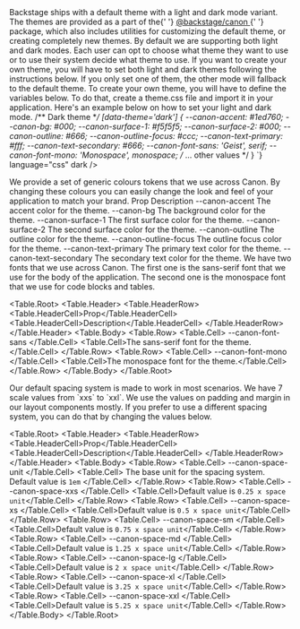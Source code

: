 
<Unstyled>

<Title type="h1">Theming</Title>
<Text>
  Backstage ships with a default theme with a light and dark mode variant. The
  themes are provided as a part of the{' '}
  <a href="https://github.com/backstage/backstage/packages/canon">
    @backstage/canon
  </a>{' '}
  package, which also includes utilities for customizing the default theme, or
  creating completely new themes.
</Text>

<Title type="h2">Light & Dark modes</Title>
<Text>
  By default we are supporting both light and dark modes. Each user can opt to
  choose what theme they want to use or to use their system decide what theme to
  use. If you want to create your own theme, you will have to set both light and
  dark themes following the instructions below. If you only set one of them, the
  other mode will fallback to the default theme.
</Text>

<Title type="h2">How to create your own theme</Title>
<Text>
  To create your own theme, you will have to define the variables below. To do
  that, create a theme.css file and import it in your application. Here's an
  example below on how to set your light and dark mode.
</Text>
<Source
  code={`/** Light theme **/
[data-theme='light'] {
  --canon-accent: #1ed760;
  --canon-bg: #fff;
  --canon-surface-1: #f5f5f5;
  --canon-surface-2: #000;
  --canon-outline: #666;
  --canon-outline-focus: #ccc;
  --canon-text-primary: #f0f0f0;
  --canon-text-secondary: #666;
  --canon-font-sans: 'Geist', serif;
  --canon-font-mono: 'Monospace', monospace;
  /* ... other values */
}
  
/** Dark theme **/
[data-theme='dark'] {
  --canon-accent: #1ed760;
  --canon-bg: #000;
  --canon-surface-1: #f5f5f5;
  --canon-surface-2: #000;
  --canon-outline: #666;
  --canon-outline-focus: #ccc;
  --canon-text-primary: #fff;
  --canon-text-secondary: #666;
  --canon-font-sans: 'Geist', serif;
  --canon-font-mono: 'Monospace', monospace;
  /* ... other values */
}
`}
  language="css"
  dark
/>

<Title type="h2">Colors</Title>
<Text>
  We provide a set of generic colours tokens that we use across Canon. By
  changing these colours you can easily change the look and feel of your
  application to match your brand.
</Text>
<Table.Root>
  <Table.Header>
    <Table.HeaderRow>
      <Table.HeaderCell>Prop</Table.HeaderCell>
      <Table.HeaderCell>Description</Table.HeaderCell>
    </Table.HeaderRow>
  </Table.Header>
  <Table.Body>
    <Table.Row>
      <Table.Cell>
        <Chip head>--canon-accent</Chip>
      </Table.Cell>
      <Table.Cell>The accent color for the theme.</Table.Cell>
    </Table.Row>
    <Table.Row>
      <Table.Cell>
        <Chip head>--canon-bg</Chip>
      </Table.Cell>
      <Table.Cell>The background color for the theme.</Table.Cell>
    </Table.Row>
    <Table.Row>
      <Table.Cell>
        <Chip head>--canon-surface-1</Chip>
      </Table.Cell>
      <Table.Cell>The first surface color for the theme.</Table.Cell>
    </Table.Row>
    <Table.Row>
      <Table.Cell>
        <Chip head>--canon-surface-2</Chip>
      </Table.Cell>
      <Table.Cell>The second surface color for the theme.</Table.Cell>
    </Table.Row>
    <Table.Row>
      <Table.Cell>
        <Chip head>--canon-outline</Chip>
      </Table.Cell>
      <Table.Cell>The outline color for the theme.</Table.Cell>
    </Table.Row>
    <Table.Row>
      <Table.Cell>
        <Chip head>--canon-outline-focus</Chip>
      </Table.Cell>
      <Table.Cell>The outline focus color for the theme.</Table.Cell>
    </Table.Row>
    <Table.Row>
      <Table.Cell>
        <Chip head>--canon-text-primary</Chip>
      </Table.Cell>
      <Table.Cell>The primary text color for the theme.</Table.Cell>
    </Table.Row>
    <Table.Row>
      <Table.Cell>
        <Chip head>--canon-text-secondary</Chip>
      </Table.Cell>
      <Table.Cell>The secondary text color for the theme.</Table.Cell>
    </Table.Row>
  </Table.Body>
</Table.Root>

<Title type="h2">Typography</Title>
<Text>
  We have two fonts that we use across Canon. The first one is the sans-serif
  font that we use for the body of the application. The second one is the
  monospace font that we use for code blocks and tables.
</Text>

<Table.Root>
  <Table.Header>
    <Table.HeaderRow>
      <Table.HeaderCell>Prop</Table.HeaderCell>
      <Table.HeaderCell>Description</Table.HeaderCell>
    </Table.HeaderRow>
  </Table.Header>
  <Table.Body>
    <Table.Row>
      <Table.Cell>
        <Chip head>--canon-font-sans</Chip>
      </Table.Cell>
      <Table.Cell>The sans-serif font for the theme.</Table.Cell>
    </Table.Row>
    <Table.Row>
      <Table.Cell>
        <Chip head>--canon-font-mono</Chip>
      </Table.Cell>
      <Table.Cell>The monospace font for the theme.</Table.Cell>
    </Table.Row>
  </Table.Body>
</Table.Root>

<Title type="h2">Spacing</Title>
<Text>
  Our default spacing system is made to work in most scenarios. We have 7 scale
  values from `xxs` to `xxl`. We use the values on padding and margin in our
  layout components mostly. If you prefer to use a different spacing system, you
  can do that by changing the values below.
</Text>

<Table.Root>
  <Table.Header>
    <Table.HeaderRow>
      <Table.HeaderCell>Prop</Table.HeaderCell>
      <Table.HeaderCell>Description</Table.HeaderCell>
    </Table.HeaderRow>
  </Table.Header>
  <Table.Body>
    <Table.Row>
      <Table.Cell>
        <Chip head>--canon-space-unit</Chip>
      </Table.Cell>
      <Table.Cell>
        The base unit for the spacing system. Default value is `1em`
      </Table.Cell>
    </Table.Row>
    <Table.Row>
      <Table.Cell>
        <Chip head>--canon-space-xxs</Chip>
      </Table.Cell>
      <Table.Cell>Default value is `0.25 x space unit`</Table.Cell>
    </Table.Row>
    <Table.Row>
      <Table.Cell>
        <Chip head>--canon-space-xs</Chip>
      </Table.Cell>
      <Table.Cell>Default value is `0.5 x space unit`</Table.Cell>
    </Table.Row>
    <Table.Row>
      <Table.Cell>
        <Chip head>--canon-space-sm</Chip>
      </Table.Cell>
      <Table.Cell>Default value is `0.75 x space unit`</Table.Cell>
    </Table.Row>
    <Table.Row>
      <Table.Cell>
        <Chip head>--canon-space-md</Chip>
      </Table.Cell>
      <Table.Cell>Default value is `1.25 x space unit`</Table.Cell>
    </Table.Row>
    <Table.Row>
      <Table.Cell>
        <Chip head>--canon-space-lg</Chip>
      </Table.Cell>
      <Table.Cell>Default value is `2 x space unit`</Table.Cell>
    </Table.Row>
    <Table.Row>
      <Table.Cell>
        <Chip head>--canon-space-xl</Chip>
      </Table.Cell>
      <Table.Cell>Default value is `3.25 x space unit`</Table.Cell>
    </Table.Row>
    <Table.Row>
      <Table.Cell>
        <Chip head>--canon-space-xxl</Chip>
      </Table.Cell>
      <Table.Cell>Default value is `5.25 x space unit`</Table.Cell>
    </Table.Row>
  </Table.Body>
</Table.Root>

</Unstyled>
